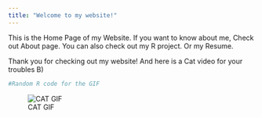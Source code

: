 ```yaml
---
title: "Welcome to my website!"
---
```


This is the Home Page of my Website. If you want to know about me, Check out About page. You can also check out my R project. Or my Resume.

Thank you for checking out my website! And here is a Cat video for your troubles B)

```r
#Random R code for the GIF
```


![CAT GIF](https://media.giphy.com/media/lJNoBCvQYp7nq/giphy.gif)

